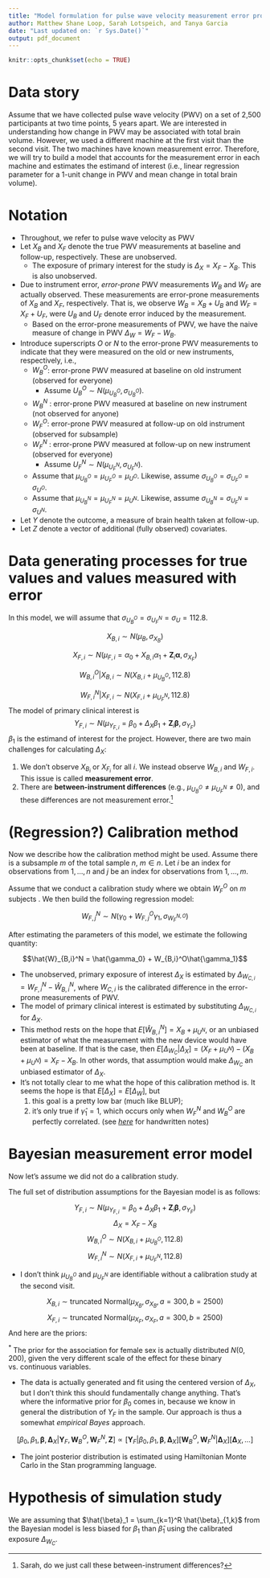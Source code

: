 ```yaml
---
title: "Model formulation for pulse wave velocity measurement error project"
author: Matthew Shane Loop, Sarah Lotspeich, and Tanya Garcia
date: "Last updated on: `r Sys.Date()`"
output: pdf_document
---
```


```r
knitr::opts_chunk$set(echo = TRUE)
```

# Data story

Assume that we have collected pulse wave velocity (PWV) on a set of 2,500 participants at two time points, 5 years apart. We are interested in understanding how change in PWV may be associated with total brain volume. However, we used a different machine at the first visit than the second visit. The two machines have known measurement error. Therefore, we will try to build a model that accounts for the measurement error in each machine and estimates the estimand of interest (i.e., linear regression parameter for a 1-unit change in PWV and mean change in total brain volume).

# Notation

* Throughout, we refer to pulse wave velocity as PWV
* Let $X_B$ and $X_F$ denote the true PWV measurements at baseline and follow-up, respectively. These are unobserved.
  * The exposure of primary interest for the study is $\Delta_X = X_F - X_B$. This is also unobserved.
* Due to instrument error, *error-prone* PWV measurements $W_B$ and $W_F$ are actually observed. These measurements are error-prone measurements of $X_B$ and $X_F$, respectively. That is, we observe $W_B = X_B + U_B$ and $W_F = X_F + U_F$, were $U_B$ and $U_F$ denote error induced by the measurement.
  * Based on the error-prone measurements of PWV, we have the naive measure of change in PWV $\Delta_W = W_F - W_B$.
* Introduce superscripts $O$ or $N$ to the error-prone PWV measurements to indicate that they were measured on the old or new instruments, respectively, i.e.,
  * $W_B^O$: error-prone PWV measured at baseline on old instrument (observed for everyone)
    * Assume $U_B^O \sim N(\mu_{U_B^O}, \sigma_{U_B^O})$.
  * $W_B^N$ : error-prone PWV measured at baseline on new instrument (not observed for anyone)
  * $W_F^O$: error-prone PWV measured at follow-up on old instrument (observed for subsample)
  * $W_F^N$ : error-prone PWV measured at follow-up on new instrument (observed for everyone)
    * Assume $U_F^N \sim N(\mu_{U_F^N}, \sigma_{U_F^N})$.
  * Assume that $\mu_{U_B^O} = \mu_{U_F^O}=\mu_{U^O}$. Likewise, assume $\sigma_{U_B^O} = \sigma_{U_F^O}=\sigma_{U^O}$.
  * Assume that $\mu_{U_B^N} = \mu_{U_F^N}=\mu_{U^N}$. Likewise, assume $\sigma_{U_B^N} = \sigma_{U_F^N}=\sigma_{U^N}$.
* Let $Y$ denote the outcome, a measure of brain health taken at follow-up. 
* Let $Z$ denote a vector of additional (fully observed) covariates.

# Data generating processes for true values and values measured with error

In this model, we will assume that $\sigma_{U_B^O} = \sigma_{U_F^N} = \sigma_U = 112.8$.

$$X_{B,i} \sim N(\mu_B, \sigma_{X_B})$$

$$X_{F,i} \sim N(\mu_{F,i} = \alpha_0 + X_{B,i}\alpha_1 + \mathbf{Z}_i \boldsymbol{\alpha}, \sigma_{X_F})$$

$$W_{B,i}^O|X_{B,i} \sim N(X_{B,i}+\mu_{U_B^O}, 112.8)$$

$$W_{F,i}^N|X_{F,i} \sim N(X_{F,i}+\mu_{U_F^N}, 112.8)$$
The model of primary clinical interest is
$$Y_{F,i} \sim N(\mu_{Y_{F,i}} = \beta_0 + \Delta_X\beta_1 + \mathbf{Z}_i\boldsymbol\beta, \sigma_{Y_F})$$
$\beta_1$ is the estimand of interest for the project. However, there are two main challenges for calculating $\Delta_X$:

1. We don't observe $X_{B_i}$ or $X_{F_i}$ for all $i$. We instead observe $W_{B,i}$ and $W_{F,i}$. This issue is called **measurement error**.
2. There are **between-instrument differences** (e.g., $\mu_{U_B^O} \ne \mu_{U_F^N} \ne 0$), and these differences are not measurement error.^[Sarah, do we just call these between-instrument differences?]

# (Regression?) Calibration method

Now we describe how the calibration method might be used. Assume there is a subsample $m$ of the total sample $n$, $m \in n$. Let $i$ be an index for observations from $1,\dots,n$ and $j$ be an index for observations from $1,\dots,m$.

Assume that we conduct a calibration study where we obtain $W_F^O$ on $m$ subjects . We then build the following regression model:

$$W_{F,j}^N \sim N(\gamma_0 + W_{F,j}^O\gamma_1, \sigma_{W_F^{N,O}})$$

After estimating the parameters of this model, we estimate the following quantity:

$$\hat{W}_{B,i}^N = \hat{\gamma_0} + W_{B,i}^O\hat{\gamma_1}$$

* The unobserved, primary exposure of interest $\Delta_X$ is estimated by $\Delta_{W_{C,i}} = W_{F,i}^N - \widehat{W}_{B,i}^N$, where $W_{C,i}$ is the calibrated difference in the error-prone measurements of PWV.
* The model of primary clinical interest is estimated by substituting $\Delta_{W_{C,i}}$ for $\Delta_X$.
* This method rests on the hope that $E[\widehat{W}_{B,i}^N] = X_B + \mu_{U^N}$, or an unbiased estimator of what the measurement with the new device would have been at baseline. If that is the case, then $E[\Delta_{W_C} | \Delta_X] = (X_F + \mu_{U^N}) - (X_B + \mu_{U^N}) = X_F - X_B$. In other words, that assumption would make $\Delta_{W_C}$ an unbiased estimator of $\Delta_X$.
* It's not totally clear to me what the hope of this calibration method is. It seems the hope is that $E[\Delta_X] = E[\Delta_W]$, but
  1. this goal is a pretty low bar (much like BLUP);
  2. it's only true if $\hat{\gamma}_1=1$, which occurs only when $W_F^N$ and $W_B^O$ are perfectly correlated. (see [*here*](https://workflowy.com/s/change-model-notatio/IOv8rCrL59EDFImT) for handwritten notes)

# Bayesian measurement error model

Now let's assume we did not do a calibration study.

The full set of distribution assumptions for the Bayesian model is as follows:

$$Y_{F,i} \sim N(\mu_{Y_{F,i}} = \beta_0 + \Delta_X\beta_1 + \mathbf{Z}_i\boldsymbol\beta, \sigma_{Y_F})$$
$$
\Delta_X = X_F - X_B
$$
$$W_{B,i}^O \sim N(X_{B,i} + \mu_{U_B^O},112.8)$$
$$W_{F,i}^N \sim N(X_{F,i} + \mu_{U_F^N},112.8)$$


* I don't think $\mu_{U_B^O}$ and $\mu_{U_F^N}$ are identifiable without a calibration study at the second visit.

$$X_{B,i} \sim \textrm{truncated Normal}(\mu_{X_B}, \sigma_{X_B}, a = 300, b = 2500)$$
$$X_{F,i} \sim \textrm{truncated Normal}(\mu_{X_F}, \sigma_{X_F}, a = 300, b = 2500)$$
And here are the priors:

\begin{align}
\beta_0 & \sim N(1000,200) \\
\beta_1 & \sim N(0, 5) \\
\boldsymbol\beta^* & \sim N(0,5) \\ 
\sigma_{Y_F} & \sim \textrm{Student half-}t(50, 3, 10) \\ 
\mu_{X_B},\mu_{X_F} & \sim \textrm{truncated Normal}(1100,200, a = 300, b = 2500) \\
\sigma_{X_B} & \sim \textrm{Student half-}t(1100, 300, 100) \\ 
\sigma_{X_F} & \sim \textrm{Student half-}t(1100, 50, 100)
\end{align}


$^*$ The prior for the association for female sex is actually distributed $N(0, 200)$, given the very different scale of the effect for these binary vs. continuous variables.

* The data is actually generated and fit using the centered version of $\Delta_X$, but I don't think this should fundamentally change anything. That's where the informative prior for $\beta_0$ comes in, because we know in general the distribution of $Y_F$ in the sample. Our approach is thus a somewhat *empirical Bayes* approach.

$$[\beta_0, \beta_1, \boldsymbol\beta,\boldsymbol\Delta_X|\mathbf{Y}_F,\mathbf{W}_B^O,\mathbf{W}_F^N,\mathbf{Z}] \propto [\mathbf{Y}_F|\beta_0, \beta_1, \boldsymbol\beta, \boldsymbol\Delta_X] [\mathbf{W}_B^O,\mathbf{W}_F^N|\boldsymbol\Delta_X][\boldsymbol\Delta_X,\dots]$$

* The joint posterior distribution is estimated using Hamiltonian Monte Carlo in the Stan programming language.

# Hypothesis of simulation study

We are assuming that $\hat{\beta}_1 = \sum_{k=1}^R \hat{\beta}_{1,k}$ from the Bayesian model is less biased for $\beta_1$ than $\hat{\beta}_1$ using the calibrated exposure $\Delta_{W_C}$.